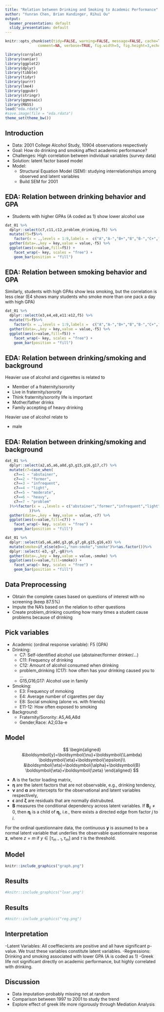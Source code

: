 ```yaml
---
title: "Relation between Drinking and Smoking to Academic Performance"
author: "Yunran Chen, Brian Kundinger, Rihui Ou"
output:
  beamer_presentation: default
  slidy_presentation: default
---
```


```r
knitr::opts_chunk$set(tidy=FALSE, warning=FALSE, message=FALSE, cache=TRUE, 
               comment=NA, verbose=TRUE, fig.width=5, fig.height=3,echo=FALSE)

library(corrplot)
library(naniar)
library(ggplot2)
library(dplyr)
library(tibble)
library(tidyr)
library(purrr)
library(lme4)
library(ggpubr)
library(stringr)
library(ggmosaic)
library(MASS)
load("eda.rdata")
#save.image(file = "eda.rdata")
theme_set(theme_bw())
```


## Introduction

- Data: 2001 College Alcohol Study, 10904 observations respectively
- Goal: How do drinking and smoking affect academic performance?
- Challenges: High correlation between individual variables (survey data)
- Solution: latent factor based model
- Model: 
  - Structural Equation Model (SEM): studying interrelationships among observed and latent variables 
  - Build SEM for 2001 

## EDA: Relation between drinking behavior and GPA

- Students with higher GPAs (A coded as 1) show lower alcohol use

```r
dat_01 %>%
  dplyr::select(c7,c11,c12,problem_drinking,f5) %>% 
  mutate(f5=f5%>%
    factor(x = .,levels = 1:9,labels =  c("A","A-","B+","B","B-","C+","C","C-","D"))) %>%
  gather(data=.,key = key,value = value,-f5) %>% 
  ggplot(aes(x=value,fill=f5)) +
    facet_wrap(~ key, scales = "free") +
    geom_bar(position = "fill")
```


## EDA: Relation between smoking behavior and GPA

Similarly, students with high GPAs show less smoking, but the correlation is less clear (E4 shows many students who smoke more than one pack a day with high GPA)

```r
dat_01 %>%
  dplyr::select(e3,e4,e8,e11:e12,f5) %>% 
  mutate(f5=f5%>%
    factor(x = .,levels = 1:9,labels =  c("A","A-","B+","B","B-","C+","C","C-","D"))) %>%
  gather(data=.,key = key,value = value,-f5) %>% 
  ggplot(aes(x=value,fill=f5)) +
    facet_wrap(~ key, scales = "free") +
    geom_bar(position = "fill")
```

## EDA: Relation between drinking/smoking and background 

Heavier use of alcohol and cigarettes is related to

- Member of a fraternity/sorority
- Live in fraternity/sorority 
- Think fraternity/sorority life is important
- Mother/father drinks
- Family accepting of heavy drinking

Heavier use of alcohol relate to 

- male

## EDA: Relation between drinking/smoking and background 

```r
dat_01 %>%
  dplyr::select(a2,a5,a6,a8d,g3,g15,g16,g17,c7) %>% 
  mutate(c7=case_when(
    c7==1 ~ "abstainer",
    c7==2 ~ "former",
    c7==3 ~ "infrequent",
    c7==4 ~ "light",
    c7==5 ~ "moderate",
    c7==6 ~ "heavy",
    c7==7 ~ "problem"
  )%>%factor(x = .,levels = c("abstainer","former","infrequent","light","moderate","heavy","problem")
           ))%>%
  gather(data=.,key = key,value = value,-c7) %>% 
  ggplot(aes(x=value,fill=c7)) +
    facet_wrap(~ key, scales = "free") +
    geom_bar(position = "fill")
```


```r
dat_01 %>%
  dplyr::select(a5,a6,a8d,g3,g6,g7,g8,g15,g16,e3) %>% 
  mutate(smoke=if_else(e3==1,"non-smoke","smoke")%>%as.factor())%>%
  dplyr::select(-e3,-g7,-g8)%>%
  gather(data=.,key = key,value = value,-smoke) %>% 
  ggplot(aes(x=value,fill=smoke)) +
    facet_wrap(~ key, scales = "free") +
    geom_bar(position = "fill")
```

## Data Preprocessing
- Obtain the complete cases based on questions of interest with no screening (keep 87.5%)
- Impute the NA's based on the relation to other questions
- Create problem_drinking counting how many times a student cause problems because of drinking


## Pick variables 

- Academic (ordinal response variable): F5 (GPA)
- Drinking:
    - C7: Self-identified alcohol use (abstainer/former drinker/...)
    - C11: Frequency of drinking
    - C12: Amount of alcohol consumed when drinking
    - problem_drinking (C17): how often has your drinking caused you to ...
    - G15,G16,G17: Alcohol use in family
- Smoking:
    - E3: Frequency of mmoking
    - E4: Average number of cigarettes per day
    - E8: Social smoking (alone vs. with friends)
    - E11-12: How often exposed to smoking
- Background:
    - Fraternity/Sorority: A5,A6,A8d
    - Gender,Race: A2,G3a-e

## Model

$$
\begin{aligned}
  &\boldsymbol{y}=\boldsymbol{\nu}+\boldsymbol{\Lambda} \boldsymbol{\eta}+\boldsymbol{\epsilon}\\
  &\boldsymbol{\eta}=\boldsymbol{\alpha}+\boldsymbol{B} \boldsymbol{\eta}+\boldsymbol{\zeta}
\end{aligned}
$$

- $\boldsymbol{\Lambda}$ is the factor loading matrix,
- $\boldsymbol{\eta}$ are the latent factors that are not observable, e.g., drinking tendency,
- $\boldsymbol{\nu}$ and $\boldsymbol{\alpha}$ are intercepts for the observational and latent variables respectively, 
- $\boldsymbol{\epsilon}$ and $\boldsymbol{\zeta}$ are residuals that are normally distrubuted. 
- $\boldsymbol{B}$ measures the conditional dependency across latent variables. If $\boldsymbol{B}_{ij}\neq 0$, then $\boldsymbol{\eta}_i$ is a child of $\boldsymbol{\eta}_j$, i.e., there exists a directed edge from factor $j$ to $i$.

For the ordinal questionnaire data, the continuous $\boldsymbol{y}$ is assumed to be a normal latent variable that underlies the observable questionnaire response $\boldsymbol{z}$, where $z=m$ if $y\in[\tau_{m-1}, \tau_m]$ and $\tau$ is the threshold.

## Model

```r
knitr::include_graphics("graph.png")
```


## Results

```r
#knitr::include_graphics("lvar.png")
```

## Results

```r
#knitr::include_graphics("reg.png")
```

## Interpretation 

-Latent Variables: All coeffiecients are positive and all have significant p-value. We trust these variables constitute latent variables.
-Regressions: Drinking and smoking associated with lower GPA (A is coded as 1)
-Greek life not significant directly on academic performance, but highly correlated with drinking.

## Discussion

- Data imputation-probably missing not at random
- Comparison between 1997 to 2001 to study the trend
- Explore effect of greek life more rigorously through Mediation Analysis